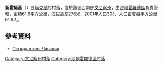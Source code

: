 {{coord|48|40|31|N|28|12|47|E|scale:30000|display=title}}

'''新霍緬基'''（{{lang-uk|Нові Хоменки}}）是[[烏克蘭|烏克蘭]]的村落，位於該國西南部[[文尼察州|文尼察州]]，由[[沙爾霍羅德區|沙爾霍羅德區]]負責管轄，面積61.6平方公里，海拔高度276米，2001年人口308，人口密度每平方公里61.6人。

==參考資料==
* [http://weather.in.ua/ua/vinnickaja/27791 Погода в селі Чапаєве] {{Wayback|url=http://weather.in.ua/ua/vinnickaja/27791 |date=20160916144814 }}

[[Category:文尼察州村落|Category:文尼察州村落]]
[[Category:沙爾霍羅德區村落|Category:沙爾霍羅德區村落]]


{{Vinnytsia-geo-stub}}